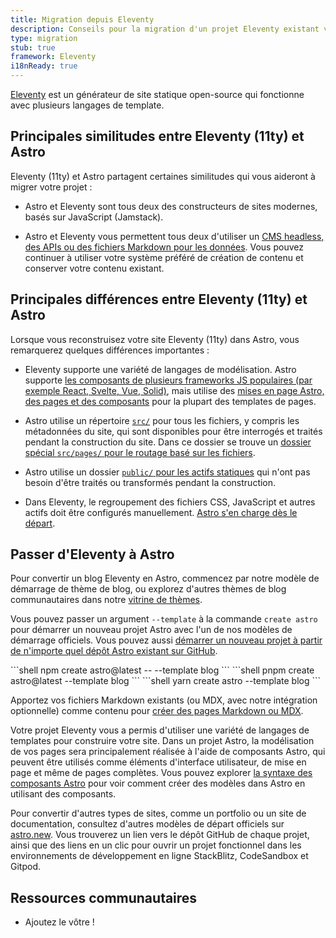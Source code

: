 ```yaml
---
title: Migration depuis Eleventy
description: Conseils pour la migration d'un projet Eleventy existant vers Astro
type: migration
stub: true
framework: Eleventy
i18nReady: true
---
```



[Eleventy](https://11ty.dev) est un générateur de site statique open-source qui fonctionne avec plusieurs langages de template.

## Principales similitudes entre Eleventy (11ty) et Astro

Eleventy (11ty) et Astro partagent certaines similitudes qui vous aideront à migrer votre projet :

- Astro et Eleventy sont tous deux des constructeurs de sites modernes, basés sur JavaScript (Jamstack).

- Astro et Eleventy vous permettent tous deux d'utiliser un [CMS headless, des APIs ou des fichiers Markdown pour les données](/fr/guides/data-fetching/). Vous pouvez continuer à utiliser votre système préféré de création de contenu et conserver votre contenu existant.

## Principales différences entre Eleventy (11ty) et Astro

Lorsque vous reconstruisez votre site Eleventy (11ty) dans Astro, vous remarquerez quelques différences importantes :

- Eleventy supporte une variété de langages de modélisation. Astro supporte [les composants de plusieurs frameworks JS populaires (par exemple React, Svelte, Vue, Solid)](/fr/guides/framework-components/), mais utilise des [mises en page Astro, des pages et des composants](/fr/basics/astro-components/) pour la plupart des templates de pages.

- Astro utilise un répertoire [`src/`](/fr/basics/project-structure/#src) pour tous les fichiers, y compris les métadonnées du site, qui sont disponibles pour être interrogés et traités pendant la construction du site. Dans ce dossier se trouve un [dossier spécial `src/pages/` pour le routage basé sur les fichiers](/fr/basics/astro-pages/).

- Astro utilise un dossier [`public/` pour les actifs statiques](/fr/basics/project-structure/#public) qui n'ont pas besoin d'être traités ou transformés pendant la construction.

- Dans Eleventy, le regroupement des fichiers CSS, JavaScript et autres actifs doit être configurés manuellement. [Astro s'en charge dès le départ](/fr/concepts/why-astro/#facile-à-utiliser).

## Passer d'Eleventy à Astro

Pour convertir un blog Eleventy en Astro, commencez par notre modèle de démarrage de thème de blog, ou explorez d'autres thèmes de blog communautaires dans notre [vitrine de thèmes](https://astro.build/themes/).

Vous pouvez passer un argument `--template` à la commande `create astro` pour démarrer un nouveau projet Astro avec l'un de nos modèles de démarrage officiels. Vous pouvez aussi [démarrer un nouveau projet à partir de n'importe quel dépôt Astro existant sur GitHub](/fr/install-and-setup/#utiliser-un-thème-ou-un-modèle-de-démarrage).

  <PackageManagerTabs>
    <Fragment slot="npm">
    ```shell
    npm create astro@latest -- --template blog
    ```
    </Fragment>
    <Fragment slot="pnpm">
    ```shell
    pnpm create astro@latest --template blog
    ```
    </Fragment>
    <Fragment slot="yarn">
    ```shell
    yarn create astro --template blog
    ```
    </Fragment>
  </PackageManagerTabs>

Apportez vos fichiers Markdown existants (ou MDX, avec notre intégration optionnelle) comme contenu pour [créer des pages Markdown ou MDX](/fr/guides/markdown-content/).

Votre projet Eleventy vous a permis d'utiliser une variété de langages de templates pour construire votre site. Dans un projet Astro, la modélisation de vos pages sera principalement réalisée à l'aide de composants Astro, qui peuvent être utilisés comme éléments d'interface utilisateur, de mise en page et même de pages complètes. Vous pouvez explorer [la syntaxe des composants Astro](/fr/basics/astro-components/) pour voir comment créer des modèles dans Astro en utilisant des composants.

Pour convertir d'autres types de sites, comme un portfolio ou un site de documentation, consultez d'autres modèles de départ officiels sur [astro.new](https://astro.new). Vous trouverez un lien vers le dépôt GitHub de chaque projet, ainsi que des liens en un clic pour ouvrir un projet fonctionnel dans les environnements de développement en ligne StackBlitz, CodeSandbox et Gitpod.

## Ressources communautaires

- Ajoutez le vôtre !
